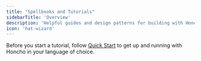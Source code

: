 ```yaml
---
title: "Spellbooks and Tutorials"
sidebarTitle: 'Overview'
description: 'Helpful guides and design patterns for building with Honcho'
icon: 'hat-wizard'
---
```


Before you start a tutorial, follow [Quick Start](/v2/documentation/introduction/quickstart) to get up and running with Honcho in your language of choice.